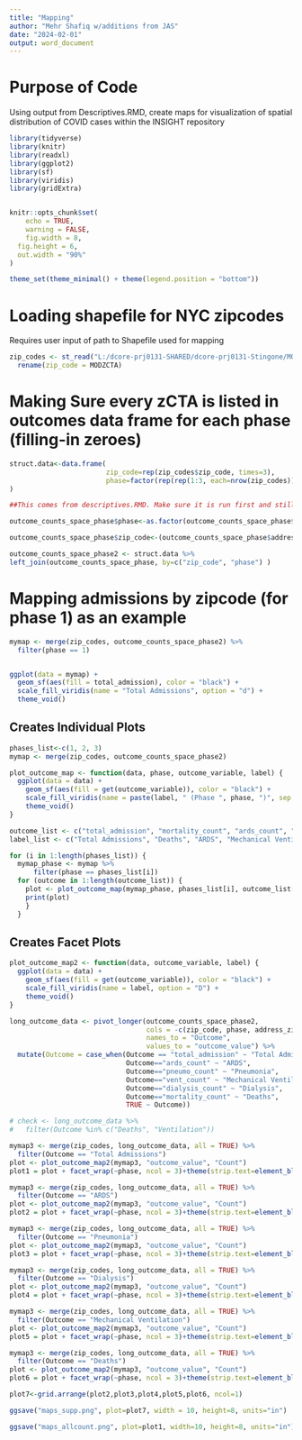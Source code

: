 ```yaml
---
title: "Mapping"
author: "Mehr Shafiq w/additions from JAS"
date: "2024-02-01"
output: word_document
---
```


# Purpose of Code
Using output from Descriptives.RMD, create maps for visualization of spatial distribution of COVID cases within the INSIGHT repository

```r
library(tidyverse)
library(knitr)
library(readxl)
library(ggplot2)
library(sf)
library(viridis)
library(gridExtra)


knitr::opts_chunk$set(
	echo = TRUE,
	warning = FALSE,
	fig.width = 8,
  fig.height = 6,
  out.width = "90%"
)

theme_set(theme_minimal() + theme(legend.position = "bottom"))
```

# Loading shapefile for NYC zipcodes
Requires user input of path to Shapefile used for mapping

```r
zip_codes <- st_read("L:/dcore-prj0131-SHARED/dcore-prj0131-Stingone/MODZCTA_2010.shp") %>% 
  rename(zip_code = MODZCTA)
```

# Making Sure every zCTA is listed in outcomes data frame for each phase (filling-in zeroes)

```r
struct.data<-data.frame(
                        zip_code=rep(zip_codes$zip_code, times=3),
                        phase=factor(rep(rep(1:3, each=nrow(zip_codes)), times=1))
)

##This comes from descriptives.RMD. Make sure it is run first and still in ###global env.

outcome_counts_space_phase$phase<-as.factor(outcome_counts_space_phase$admit_date_phase)

outcome_counts_space_phase$zip_code<-(outcome_counts_space_phase$address_zip)

outcome_counts_space_phase2 <- struct.data %>%
left_join(outcome_counts_space_phase, by=c("zip_code", "phase") )

```



# Mapping admissions by zipcode (for phase 1) as an example

```r
mymap <- merge(zip_codes, outcome_counts_space_phase2) %>% 
  filter(phase == 1)


ggplot(data = mymap) +
  geom_sf(aes(fill = total_admission), color = "black") +
  scale_fill_viridis(name = "Total Admissions", option = "d") +
  theme_void()
```

## Creates Individual Plots

```r

phases_list<-c(1, 2, 3)
mymap <- merge(zip_codes, outcome_counts_space_phase2)

plot_outcome_map <- function(data, phase, outcome_variable, label) {
  ggplot(data = data) +
    geom_sf(aes(fill = get(outcome_variable)), color = "black") +
    scale_fill_viridis(name = paste(label, " (Phase ", phase, ")", sep = ""), option = "D") +
    theme_void()
}

outcome_list <- c("total_admission", "mortality_count", "ards_count", "vent_count", "dialysis_count", "pneumo_count")
label_list <- c("Total Admissions", "Deaths", "ARDS", "Mechanical Ventilation", "Dialysis", "Pneumonia")

for (i in 1:length(phases_list)) {
  mymap_phase <- mymap %>% 
      filter(phase == phases_list[i])
  for (outcome in 1:length(outcome_list)) {
    plot <- plot_outcome_map(mymap_phase, phases_list[i], outcome_list[outcome], label_list[outcome])
    print(plot)
    }
  }
```

## Creates Facet Plots

```r
plot_outcome_map2 <- function(data, outcome_variable, label) {
  ggplot(data = data) +
    geom_sf(aes(fill = get(outcome_variable)), color = "black") +
    scale_fill_viridis(name = label, option = "D") +
    theme_void()
}

long_outcome_data <- pivot_longer(outcome_counts_space_phase2, 
                                  cols = -c(zip_code, phase, address_zip, admit_date_phase),
                                  names_to = "Outcome",
                                  values_to = "outcome_value") %>% 
  mutate(Outcome = case_when(Outcome == "total_admission" ~ "Total Admissions",
                             Outcome=="ards_count" ~ "ARDS",
                             Outcome=="pneumo_count" ~ "Pneumonia",
                             Outcome=="vent_count" ~ "Mechanical Ventilation",
                             Outcome=="dialysis_count" ~ "Dialysis",
                             Outcome=="mortality_count" ~ "Deaths",
                             TRUE ~ Outcome))

# check <- long_outcome_data %>% 
#   filter(Outcome %in% c("Deaths", "Ventilation"))

mymap3 <- merge(zip_codes, long_outcome_data, all = TRUE) %>% 
  filter(Outcome == "Total Admissions")
plot <- plot_outcome_map2(mymap3, "outcome_value", "Count")
plot1 = plot + facet_wrap(~phase, ncol = 3)+theme(strip.text=element_blank(), strip.background = element_blank(), legend.key.size=unit(0.2,"cm"))

mymap3 <- merge(zip_codes, long_outcome_data, all = TRUE) %>% 
  filter(Outcome == "ARDS")
plot <- plot_outcome_map2(mymap3, "outcome_value", "Count")
plot2 = plot + facet_wrap(~phase, ncol = 3)+theme(strip.text=element_blank(), strip.background = element_blank(), legend.key.size=unit(0.2,"cm"))

mymap3 <- merge(zip_codes, long_outcome_data, all = TRUE) %>% 
  filter(Outcome == "Pneumonia")
plot <- plot_outcome_map2(mymap3, "outcome_value", "Count")
plot3 = plot + facet_wrap(~phase, ncol = 3)+theme(strip.text=element_blank(), strip.background = element_blank(), legend.key.size=unit(0.2,"cm"))

mymap3 <- merge(zip_codes, long_outcome_data, all = TRUE) %>% 
  filter(Outcome == "Dialysis")
plot <- plot_outcome_map2(mymap3, "outcome_value", "Count")
plot4 = plot + facet_wrap(~phase, ncol = 3)+theme(strip.text=element_blank(), strip.background = element_blank(), legend.key.size=unit(0.2,"cm"))

mymap3 <- merge(zip_codes, long_outcome_data, all = TRUE) %>% 
  filter(Outcome == "Mechanical Ventilation")
plot <- plot_outcome_map2(mymap3, "outcome_value", "Count")
plot5 = plot + facet_wrap(~phase, ncol = 3)+theme(strip.text=element_blank(), strip.background = element_blank(), legend.key.size=unit(0.2,"cm"))

mymap3 <- merge(zip_codes, long_outcome_data, all = TRUE) %>% 
  filter(Outcome == "Deaths")
plot <- plot_outcome_map2(mymap3, "outcome_value", "Count")
plot6 = plot + facet_wrap(~phase, ncol = 3)+theme(strip.text=element_blank(), strip.background = element_blank(), legend.key.size=unit(0.2,"cm"))

plot7<-grid.arrange(plot2,plot3,plot4,plot5,plot6, ncol=1)

ggsave("maps_supp.png", plot=plot7, width = 10, height=8, units="in")

ggsave("maps_allcount.png", plot=plot1, width=10, height=8, units="in")
```

